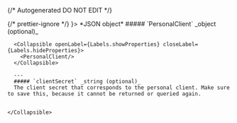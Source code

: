 {/* Autogenerated DO NOT EDIT  */}


<TabbedSection tabLabel='Status Code'>
  {/* prettier-ignore */}
  <Tab title={<StatusCode code={"200"} />}>
    *JSON object*
    <Collapsible openLabel={Labels.showProperties} closeLabel={Labels.hideProperties} defaultOpen={true}>
      ##### `PersonalClient` _object (optional)_

      <Collapsible openLabel={Labels.showProperties} closeLabel={Labels.hideProperties}>
        <PersonalClient/>
      </Collapsible>
        
      ---
      ##### `clientSecret` _string (optional)_
      The client secret that corresponds to the personal client. Make sure to save this, because it cannot be returned or queried again.
          
        
    </Collapsible>
  </Tab>
</TabbedSection>
